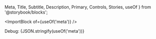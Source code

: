   Meta,
  Title,
  Subtitle,
  Description,
  Primary,
  Controls,
  Stories,
  useOf
} from '@storybook/blocks';

<Meta />

<ImportBlock of={useOf('meta')} />

<div>Debug: {JSON.stringify(useOf('meta'))}</div>

<Title />

<Subtitle />

<Description />

<Primary />

Change the values of the controls and see how the component reacts.

<Controls />

<Stories />

